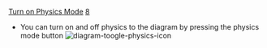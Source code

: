 [[Property:title|Turn on Physics Mode]]
[[Property:weight|8]]
* You can turn on and off physics to the diagram by pressing the physics mode button  [[Image:diagram-toogle-physics-icon]]  

{{tip| '''Tip''': The particular configuration of the classes in your system when using the physics mode is determined by the various settings in the [[Adjusting Physics Settings|Physics Setting Dialog]] . }}




